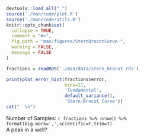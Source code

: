 ```r
devtools::load_all(".")
source('./man/code/plot.R')
source('./man/code/utils.R')
knitr::opts_chunk$set(
  collapse = TRUE,
  comment = "#>",
  fig.path = "man/figures/SternBrocotCurve-",
  warning = FALSE,
  message = FALSE
)
```

```r
fractions = readRDS('./man/data/stern_brocot.rds')
```


```r
print(plot_error_hist(fractions$error,
                      bins=21,
                      'fundamental', 
                      default_variance(),
                      'Stern-Brocot Curve'))
cat("  \n")
```
Number of Samples: `r fractions %>% nrow() %>% format(big.mark=',',scientific=F,trim=T)` \
A peak in a well? \
